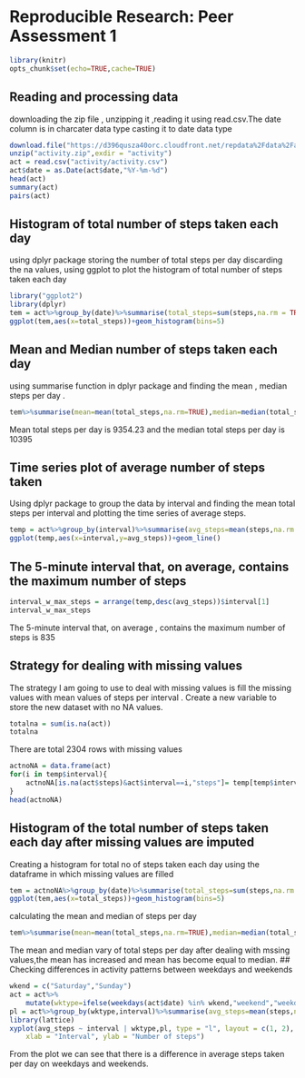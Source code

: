 Reproducible Research: Peer Assessment 1
===========
```{r,echo=FALSE}
library(knitr)
opts_chunk$set(echo=TRUE,cache=TRUE)
```

## Reading and processing data
downloading the zip file , unzipping it ,reading it using read.csv.The date column is in charcater data type casting it to date data type
```{r}
download.file("https://d396qusza40orc.cloudfront.net/repdata%2Fdata%2Factivity.zip",destfile='activity.zip')
unzip("activity.zip",exdir = "activity")
act = read.csv("activity/activity.csv")
act$date = as.Date(act$date,"%Y-%m-%d")
head(act)
summary(act)
pairs(act)
```

## Histogram of total number of steps taken each day
using dplyr package storing the number of total steps per day discarding the na values, using ggplot to plot the histogram of total number of steps taken each day
```{r}
library("ggplot2")
library(dplyr)
tem = act%>%group_by(date)%>%summarise(total_steps=sum(steps,na.rm = TRUE))
ggplot(tem,aes(x=total_steps))+geom_histogram(bins=5)
```

## Mean and Median number of steps taken each day
using summarise function in dplyr  package and finding the mean , median steps per day .
```{r}
tem%>%summarise(mean=mean(total_steps,na.rm=TRUE),median=median(total_steps,na.rm = TRUE))
```

Mean total steps per day is 9354.23 and the median total steps per day is 10395

## Time series plot of average number of steps taken
Using dplyr package to group the data by interval and finding the mean total steps per interval and plotting the time series of average steps.

```{r}
temp = act%>%group_by(interval)%>%summarise(avg_steps=mean(steps,na.rm = TRUE))
ggplot(temp,aes(x=interval,y=avg_steps))+geom_line()
```

## The 5-minute interval that, on average, contains the maximum number of steps
```{r}
interval_w_max_steps = arrange(temp,desc(avg_steps))$interval[1]
interval_w_max_steps
```
The 5-minute interval that, on average , contains the maximum number of steps is 835

## Strategy for dealing with missing values
The strategy I am going to use to deal with missing values is fill the missing values with mean values of steps per interval .
Create a new variable to store the new dataset with no NA values.
```{r}
totalna = sum(is.na(act))
totalna
```
There are total 2304 rows with missing values
```{r}
actnoNA = data.frame(act)
for(i in temp$interval){
    actnoNA[is.na(act$steps)&act$interval==i,"steps"]= temp[temp$interval==i,"avg_steps"]
}
head(actnoNA)
```

## Histogram of the total number of steps taken each day after missing values are imputed
Creating a histogram for total no of steps taken each day using the dataframe in which missing values are filled
```{r}
tem = actnoNA%>%group_by(date)%>%summarise(total_steps=sum(steps,na.rm = TRUE))
ggplot(tem,aes(x=total_steps))+geom_histogram(bins=5)
```
calculating the mean and median of steps per day 
```{r}
tem%>%summarise(mean=mean(total_steps,na.rm=TRUE),median=median(total_steps,na.rm = TRUE))
```

The mean and median vary of total steps per day after dealing with mssing values,the mean has increased and mean has become equal to median.
## Checking differences in activity patterns between weekdays and weekends
```{r}
wkend = c("Saturday","Sunday")
act = act%>%
    mutate(wktype=ifelse(weekdays(act$date) %in% wkend,"weekend","weekday"))
pl = act%>%group_by(wktype,interval)%>%summarise(avg_steps=mean(steps,na.rm = TRUE))
library(lattice)
xyplot(avg_steps ~ interval | wktype,pl, type = "l", layout = c(1, 2), 
    xlab = "Interval", ylab = "Number of steps")
```

From the plot we can see that there is a difference in average steps taken per day on weekdays and weekends.


